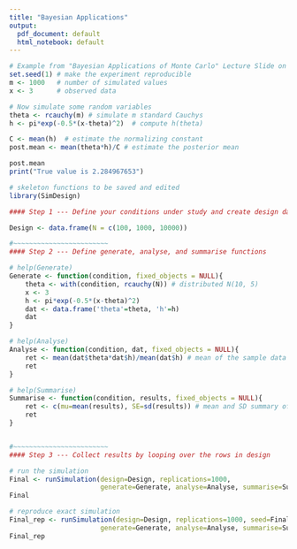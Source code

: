 ```yaml
---
title: "Bayesian Applications"
output:
  pdf_document: default
  html_notebook: default
---
```


```r
# Example from "Bayesian Applications of Monte Carlo" Lecture Slide on Compass
set.seed(1) # make the experiment reproducible
m <- 1000   # number of simulated values
x <- 3      # observed data

# Now simulate some random variables
theta <- rcauchy(m) # simulate m standard Cauchys
h <- pi*exp(-0.5*(x-theta)^2)  # compute h(theta)

C <- mean(h)  # estimate the normalizing constant
post.mean <- mean(theta*h)/C # estimate the posterior mean

post.mean
print("True value is 2.284967653")
```

``` r
# skeleton functions to be saved and edited
library(SimDesign)

#### Step 1 --- Define your conditions under study and create design data.frame

Design <- data.frame(N = c(100, 1000, 10000))

#~~~~~~~~~~~~~~~~~~~~~~~~
#### Step 2 --- Define generate, analyse, and summarise functions

# help(Generate)
Generate <- function(condition, fixed_objects = NULL){
    theta <- with(condition, rcauchy(N)) # distributed N(10, 5)
    x <- 3
    h <- pi*exp(-0.5*(x-theta)^2)
    dat <- data.frame('theta'=theta, 'h'=h)
    dat
}

# help(Analyse)
Analyse <- function(condition, dat, fixed_objects = NULL){
    ret <- mean(dat$theta*dat$h)/mean(dat$h) # mean of the sample data vector
    ret
}

# help(Summarise)
Summarise <- function(condition, results, fixed_objects = NULL){
    ret <- c(mu=mean(results), SE=sd(results)) # mean and SD summary of the sample means
    ret
}


#~~~~~~~~~~~~~~~~~~~~~~~~
#### Step 3 --- Collect results by looping over the rows in design

# run the simulation
Final <- runSimulation(design=Design, replications=1000,
                       generate=Generate, analyse=Analyse, summarise=Summarise)
Final

# reproduce exact simulation
Final_rep <- runSimulation(design=Design, replications=1000, seed=Final$SEED,
                       generate=Generate, analyse=Analyse, summarise=Summarise)
Final_rep
```


